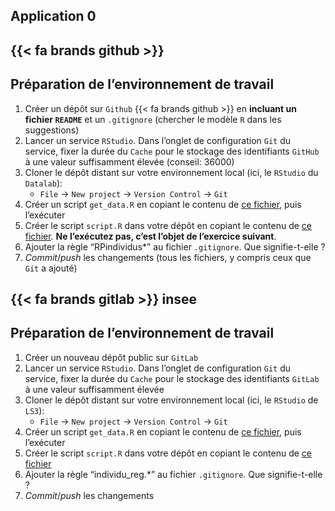 ## Application 0 {.smaller}

::: {.panel-tabset}

## {{< fa brands github >}} 

:::{.callout-tip collapse="true" icon=false}
## Préparation de l'environnement de travail



::: {.nonincremental}
1. Créer un dépôt sur `Github` {{< fa brands github >}} en **incluant un fichier `README`** et un `.gitignore` (chercher le modèle `R` dans les suggestions)
2. Lancer un service `RStudio`. Dans l'onglet de configuration `Git` du service, fixer la durée du `Cache` pour le stockage des identifiants `GitHub` à une valeur suffisamment élevée (conseil: 36000)
3. Cloner le dépôt distant sur votre environnement local (ici, le `RStudio` du `Datalab`):
    + `File` → `New project` → `Version Control` → `Git`
4. Créer un script `get_data.R` en copiant le contenu de [ce fichier](https://raw.githubusercontent.com/InseeFrLab/formation-bonnes-pratiques-git-R/refs/heads/main/R/get_data.R), puis l'exécuter
5. Créer le script `script.R` dans votre dépôt en copiant le contenu de [ce fichier](https://raw.githubusercontent.com/InseeFrLab/formation-bonnes-pratiques-git-R/refs/heads/main/R/script.R). __Ne l'exécutez pas, c'est l'objet de l'exercice suivant__.
6. Ajouter la règle "RPindividus*" au fichier `.gitignore`. Que signifie-t-elle ?
7. *Commit*/*push* les changements (tous les fichiers, y compris ceux que `Git` a ajouté)
:::

:::


## {{< fa brands gitlab >}} insee

:::{.callout-tip collapse="true" icon=false}
## Préparation de l'environnement de travail

::: {.nonincremental}
1. Créer un nouveau dépôt public sur `GitLab`
2. Lancer un service `RStudio`. Dans l'onglet de configuration `Git` du service, fixer la durée du `Cache` pour le stockage des identifiants `GitLab` à une valeur suffisamment élevée
3. Cloner le dépôt distant sur votre environnement local (ici, le `RStudio` de `LS3`):
    + `File` → `New project` → `Version Control` → `Git`
4. Créer un script `get_data.R` en copiant le contenu de [ce fichier](https://raw.githubusercontent.com/InseeFrLab/formation-bonnes-pratiques-git-R/main/R/get_data_ls3.R), puis l'exécuter
5. Créer le script `script.R` dans votre dépôt en copiant le contenu de [ce fichier](https://raw.githubusercontent.com/InseeFrLab/formation-bonnes-pratiques-git-R/main/R/script.R)
6. Ajouter la règle "individu_reg.*" au fichier `.gitignore`. Que signifie-t-elle ?
7. *Commit*/*push* les changements
:::

:::


:::



